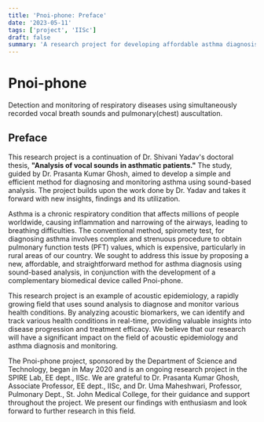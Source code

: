 ```yaml
---
title: 'Pnoi-phone: Preface'
date: '2023-05-11'
tags: ['project', 'IISc']
draft: false
summary: 'A research project for developing affordable asthma diagnosis method using sound-based analysis with Pnoi-phone, a project funded by the Department of Science and Technology, under the support of IISc, and St. John Medical College.'
---
```


# Pnoi-phone

Detection and monitoring of respiratory diseases using simultaneously recorded vocal breath sounds and pulmonary(chest) auscultation.

## Preface

This research project is a continuation of Dr. Shivani Yadav's doctoral thesis, **"Analysis of vocal
sounds in asthmatic patients."** The study, guided by Dr. Prasanta Kumar Ghosh, aimed to develop a simple
and efficient method for diagnosing and monitoring asthma using sound-based analysis. The project builds
upon the work done by Dr. Yadav and takes it forward with new insights, findings and its utilization.

Asthma is a chronic respiratory condition that affects millions of people worldwide, causing inflammation
and narrowing of the airways, leading to breathing difficulties. The conventional method, spiromety test,
for diagnosing asthma involves complex and strenuous procedure to obtain pulmonary function tests (PFT)
values, which is expensive, particularly in rural areas of our country. We sought to address this issue
by proposing a new, affordable, and straightforward method for asthma diagnosis using sound-based analysis,
in conjunction with the development of a complementary biomedical device called Pnoi-phone.

This research project is an example of acoustic epidemiology, a rapidly growing field that uses sound analysis to diagnose and monitor various health conditions. By analyzing acoustic biomarkers, we can identify and track various health conditions in real-time, providing valuable insights into disease progression and treatment efficacy. We believe that our research will have a significant impact on the field of acoustic epidemiology and asthma diagnosis and monitoring.

The Pnoi-phone project, sponsored by the Department of Science and Technology, began in May 2020 and is an ongoing research project in the SPIRE Lab, EE dept., IISc. We are grateful to Dr. Prasanta Kumar Ghosh, Associate Professor, EE dept., IISc, and Dr. Uma Maheshwari, Professor, Pulmonary Dept., St. John Medical College, for their guidance and support throughout the project. We present our findings with enthusiasm and look forward to further research in this field.
